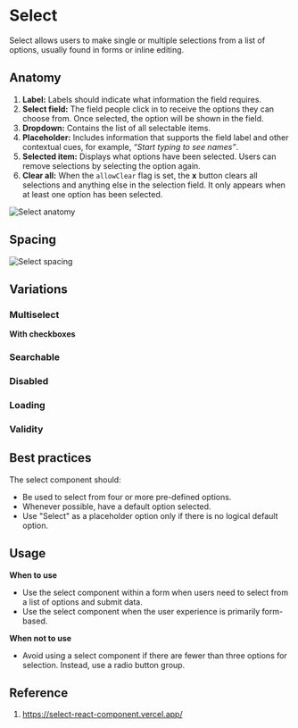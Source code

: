 

<Meta of={SelectStories} />


# Select
Select allows users to make single or multiple selections from a list of options, usually found in forms or inline editing.

<Canvas of={SelectStories.SelectStory} />

## Anatomy

1. **Label:** Labels should indicate what information the field requires.
2. **Select field:** The field people click in to receive the options they can choose from. Once selected, the option will be shown in the field.
3. **Dropdown:** Contains the list of all selectable items.
4. **Placeholder:** Includes information that supports the field label and other contextual cues, for example, *“Start typing to see names”*.
5. **Selected item:** Displays what options have been selected. Users can remove selections by selecting the option again.
6. **Clear all:** When the `allowClear` flag is set, the **x** button clears all selections and anything else in the selection field. It only appears when at least one option has been selected.

![Select anatomy](./docs/select-anatomy.png)

## Spacing
![Select spacing](./docs/select-spacing.png)

## Variations

### Multiselect
<Canvas of={SelectStories.SelectMultiselectStory} />

**With checkboxes**
<Canvas of={SelectStories.SelectWithCheckbox} />


### Searchable
<Canvas of={SelectStories.SelectSearchStory} />

### Disabled
<Canvas of={SelectStories.SelectDisabledStory} />

### Loading
<Canvas of={SelectStories.SelectLoadingStory} />

### Validity
<Canvas of={SelectStories.SelectInvalidStory} />


## Best practices

The select component should:

- Be used to select from four or more pre-defined options.
- Whenever possible, have a default option selected.
- Use "Select" as a placeholder option only if there is no logical default option.

## Usage

**When to use**

- Use the select component within a form when users need to select from a list of options and submit data.
- Use the select component when the user experience is primarily form-based.

**When not to use**

- Avoid using a select component if there are fewer than three options for selection. Instead, use a radio button group.

## Reference

1. https://select-react-component.vercel.app/
